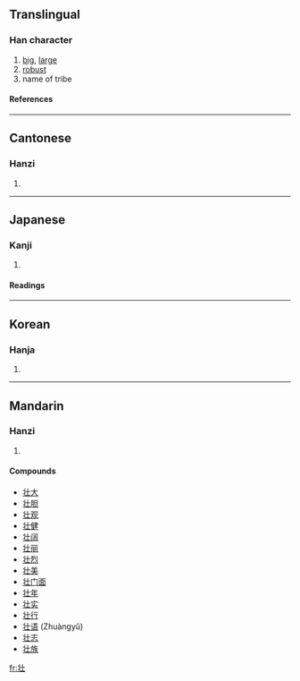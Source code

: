 {{see|壯}}

==Translingual==
===Han character===
{{Han char|rn=33|rad=士|as=03|sn=6|four=|canj=中一土 (LMG)}}
# [[big]], [[large]]
# [[robust]]
# name of tribe
====References====
{{Han ref|kx=0243.011|dkj=05642|dj=0483.020|hdz=10420.060|uh=58EE|ud=22766}}
----
==Cantonese==
===Hanzi===
{{yue-hanzi|jyut=|y=jong3}}
# {{defn|Cantonese}}
----
==Japanese==
===Kanji===
{{ja-kanji|grade=c|rs=士03}}
# {{defn|Japanese}} 
====Readings====
{{ja-readings|on=[[そう]] (sō)|kun=[[さかん]] (sakan)}}
----
==Korean==
===Hanja===
{{ko-hanja|hangeul=[[장]]|rv=jang|mr=chang}}
# {{defn|Korean}}
----
==Mandarin==
===Hanzi===
{{cmn-hanzi|tra=壯|pin=[[zhuàng]] ([[zhuang4]])|wg=chuang<sup>4</sup>}}
# {{defn|Mandarin}}

====Compounds====
*[[壮大]]
*[[壮胆]]
*[[壮观]]
*[[壮健]]
*[[壮阔]]
*[[壮丽]]
*[[壮烈]]
*[[壮美]]
*[[壮门面]]
*[[壮年]]
*[[壮实]]
*[[壮行]]
*[[壮语]] (Zhuàngyǔ)
*[[壮志]]
*[[壮族]]

[[fr:壮]]